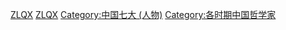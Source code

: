 {{Catnav|頁面分類|人文學科|文学|文学流派|中国古代文学流派}}
{{Catnav|頁面分類|...|魏晉南北朝|晉朝|晉朝人}}
{{Catnav|頁面分類|...|魏晉南北朝|三国|三国人}}
{{Catnav|頁面分類|...|中国朝代|各朝代中国人|晉朝人}}
{{Catnav|頁面分類|...|中国朝代|各朝代中国人|三国人}}

{{catmore}}

[[Category:曹魏人|ZLQX]]
[[Category:晋朝作家|ZLQX]]
[[Category:中国七大_(人物)|Category:中国七大 (人物)]]
[[Category:各时期中国哲学家|Category:各时期中国哲学家]]